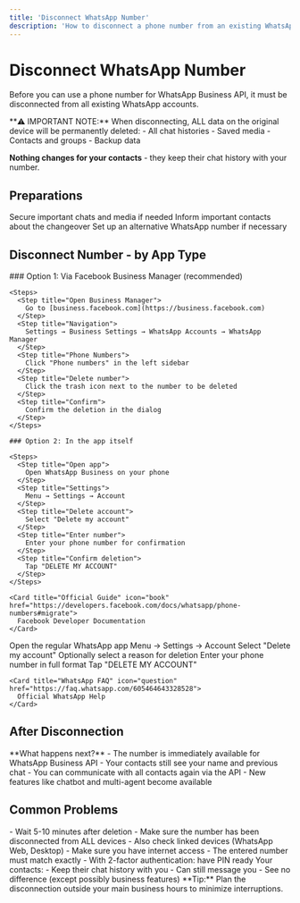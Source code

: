 ```yaml
---
title: 'Disconnect WhatsApp Number'
description: 'How to disconnect a phone number from an existing WhatsApp account'
---
```


# Disconnect WhatsApp Number

Before you can use a phone number for WhatsApp Business API, it must be disconnected from all existing WhatsApp accounts.

<Warning>
**⚠️ IMPORTANT NOTE:**  
When disconnecting, ALL data on the original device will be permanently deleted:
- All chat histories
- Saved media
- Contacts and groups
- Backup data

**Nothing changes for your contacts** - they keep their chat history with your number.
</Warning>

## Preparations

<Steps>
  <Step title="Create backup">
    Secure important chats and media if needed
  </Step>
  <Step title="Inform contacts">
    Inform important contacts about the changeover
  </Step>
  <Step title="Prepare alternative">
    Set up an alternative WhatsApp number if necessary
  </Step>
</Steps>

## Disconnect Number - by App Type

<Tabs>
  <Tab title="WhatsApp Business App">
    ### Option 1: Via Facebook Business Manager (recommended)
    
    <Steps>
      <Step title="Open Business Manager">
        Go to [business.facebook.com](https://business.facebook.com)
      </Step>
      <Step title="Navigation">
        Settings → Business Settings → WhatsApp Accounts → WhatsApp Manager
      </Step>
      <Step title="Phone Numbers">
        Click "Phone numbers" in the left sidebar
      </Step>
      <Step title="Delete number">
        Click the trash icon next to the number to be deleted
      </Step>
      <Step title="Confirm">
        Confirm the deletion in the dialog
      </Step>
    </Steps>
    
    ### Option 2: In the app itself
    
    <Steps>
      <Step title="Open app">
        Open WhatsApp Business on your phone
      </Step>
      <Step title="Settings">
        Menu → Settings → Account
      </Step>
      <Step title="Delete account">
        Select "Delete my account"
      </Step>
      <Step title="Enter number">
        Enter your phone number for confirmation
      </Step>
      <Step title="Confirm deletion">
        Tap "DELETE MY ACCOUNT"
      </Step>
    </Steps>
    
    <Card title="Official Guide" icon="book" href="https://developers.facebook.com/docs/whatsapp/phone-numbers#migrate">
      Facebook Developer Documentation
    </Card>
  </Tab>
  
  <Tab title="WhatsApp (Consumer)">
    <Steps>
      <Step title="Open WhatsApp">
        Open the regular WhatsApp app
      </Step>
      <Step title="Settings">
        Menu → Settings → Account
      </Step>
      <Step title="Delete account">
        Select "Delete my account"
      </Step>
      <Step title="Select reason">
        Optionally select a reason for deletion
      </Step>
      <Step title="Confirm number">
        Enter your phone number in full format
      </Step>
      <Step title="Delete">
        Tap "DELETE MY ACCOUNT"
      </Step>
    </Steps>
    
    <Card title="WhatsApp FAQ" icon="question" href="https://faq.whatsapp.com/605464643328528">
      Official WhatsApp Help
    </Card>
  </Tab>
</Tabs>

## After Disconnection

<Info>
**What happens next?**
- The number is immediately available for WhatsApp Business API
- Your contacts still see your name and previous chat
- You can communicate with all contacts again via the API
- New features like chatbot and multi-agent become available
</Info>

## Common Problems

<AccordionGroup>
  <Accordion title="Number shows as 'already in use'">
    - Wait 5-10 minutes after deletion
    - Make sure the number has been disconnected from ALL devices
    - Also check linked devices (WhatsApp Web, Desktop)
  </Accordion>
  
  <Accordion title="Cannot delete my old number">
    - Make sure you have internet access
    - The entered number must match exactly
    - With 2-factor authentication: have PIN ready
  </Accordion>
  
  <Accordion title="What about my contacts?">
    Your contacts:
    - Keep their chat history with you
    - Can still message you
    - See no difference (except possibly business features)
  </Accordion>
</AccordionGroup>

<Tip>
**Tip:** Plan the disconnection outside your main business hours to minimize interruptions.
</Tip> 